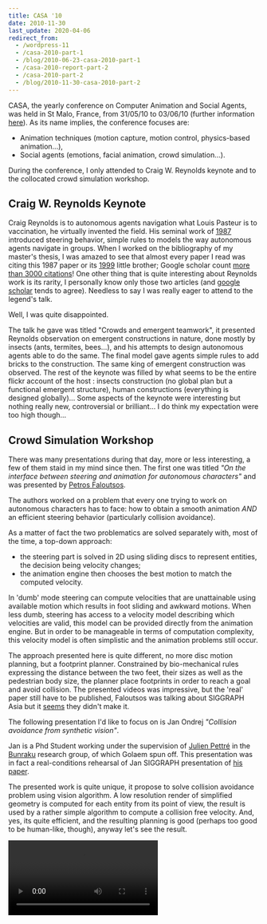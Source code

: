 ```yaml
---
title: CASA '10
date: 2010-11-30
last_update: 2020-04-06
redirect_from:
  - /wordpress-11
  - /casa-2010-part-1
  - /blog/2010-06-23-casa-2010-part-1
  - /casa-2010-report-part-2
  - /casa-2010-part-2
  - /blog/2010-11-30-casa-2010-part-2
---
```


CASA, the yearly conference on Computer Animation and Social Agents, was held in
St Malo, France, from 31/05/10 to 03/06/10 (further information
[here](http://casa2010.inria.fr)). As its name implies, the conference focuses
are:

- Animation techniques (motion capture, motion control, physics-based
  animation...),
- Social agents (emotions, facial animation, crowd simulation...).

During the conference, I only attended to Craig W. Reynolds keynote and to the
collocated crowd simulation workshop.

## Craig W. Reynolds Keynote

Craig Reynolds is to autonomous agents navigation what Louis Pasteur is to
vaccination, he virtually invented the field. His seminal work of
[1987](http://pille.iwr.uni-heidelberg.de/~ckurs/Data/Flocks.pdf) introduced
steering behavior, simple rules to models the way autonomous agents navigate in
groups. When I worked on the bibliography of my master's thesis, I was amazed to
see that almost every paper I read was citing this 1987 paper or its
[1999](http://www.cs.uu.nl/docs/vakken/mpp/papers/8.pdf) little brother; Google
scholar count
[more than 3000 citations](http://scholar.google.fr/scholar?cluster=8844322844823739657&hl=fr&as_sdt=2000")!
One other thing that is quite interesting about Reynolds work is its rarity, I
personally know only those two articles (and
[google scholar](http://scholar.google.fr/scholar?hl=fr&q=CW+Reynolds&btnG=Rechercher&lr=&as_sdt=2000&as_vis=1")
tends to agree). Needless to say I was really eager to attend to the legend's
talk.

Well, I was quite disappointed.

The talk he gave was titled "Crowds and emergent teamwork", it presented
Reynolds observation on emergent constructions in nature, done mostly by insects
(ants, termites, bees...), and his attempts to design autonomous agents able to
do the same. The final model gave agents simple rules to add bricks to the
construction. The same king of emergent construction was observed. The rest of
the keynote was filled by what seems to be the entire flickr account of the host
: insects construction (no global plan but a functional emergent structure),
human constructions (everything is designed globally)... Some aspects of the
keynote were interesting but nothing really new, controversial or brilliant... I
do think my expectation were too high though...

## Crowd Simulation Workshop

There was many presentations during that day, more or less interesting, a few of
them staid in my mind since then. The first one was titled _"On the interface
between steering and animation for autonomous characters"_ and was presented by
[Petros Faloutsos](http://www.cs.ucla.edu/~pfal/Petros_Faloutsos/Main.html).

The authors worked on a problem that every one trying to work on autonomous
characters has to face: how to obtain a smooth animation _AND_ an efficient
steering behavior (particularly collision avoidance).

As a matter of fact the two problematics are solved separately with, most of the
time, a top-down approach:

- the steering part is solved in 2D using sliding discs to represent entities,
  the decision being velocity changes;
- the animation engine then chooses the best motion to match the computed
  velocity.

In 'dumb' mode steering can compute velocities that are unattainable using
available motion which results in foot sliding and awkward motions. When less
dumb, steering has access to a velocity model describing which velocities are
valid, this model can be provided directly from the animation engine. But in
order to be manageable in terms of computation complexity, this velocity model
is often simplistic and the animation problems still occur.

The approach presented here is quite different, no more disc motion planning,
but a footprint planner. Constrained by bio-mechanical rules expressing the
distance between the two feet, their sizes as well as the pedestrian body size,
the planner place footprints in order to reach a goal and avoid collision. The
presented videos was impressive, but the 'real' paper still have to be
published, Faloutsos was talking about SIGGRAPH Asia but it
[seems](http://kesen.realtimerendering.com/siga2010Papers.htm) they didn't make
it.

The following presentation I'd like to focus on is Jan Ondrej _"Collision
avoidance from synthetic vision"_.

Jan is a Phd Student working under the supervision of
[Julien Pettré](http://www.irisa.fr/bunraku/GENS/jpettre/) in the
[Bunraku](http://www.irisa.fr/bunraku/) research group, of which Golaem spun
off. This presentation was in fact a real-conditions rehearsal of Jan SIGGRAPH
presentation of
[his paper](http://www.irisa.fr/bunraku/GENS/jpettre/pdf/SIGGRAPH2010.pdf).

The presented work is quite unique, it propose to solve collision avoidance
problem using vision algorithm. A low resolution render of simplified geometry
is computed for each entity from its point of view, the result is used by a
rather simple algorithm to compute a collision free velocity. And, yes, its
quite efficient, and the resulting planning is good (perhaps too good to be
human-like, though), anyway let's see the result.

<Video src="https://www.youtube.com/watch?v=586qhaDwr24" />

My major take away on this is the inherent advantage of this kind of vision
based algorithm: visibility occlusions handling for free (entities hiding each
other, walls of difference heights...). What is costly using traditional
geometry queries is almost free here thanks to the render phase. I hope I'll be
able to experiment with this soon !

The rest of the workshop features other interesting talk about various aspects
of crowd simulations including:

- An overview of [Legion](http://www.legion.com/legion-software) software;
- A presentation of the work done by Disney Imagineering R&D department and
  [SpirOps](http://www.spirops.com/) on crowd simulation in theme parks;
- An overview of Ming Lin's [UNC Gamma group](http://gamma.cs.unc.edu/) work;
- Various presentation about Dublin
  [Trinity college GV2](http://gv2.cs.tcd.ie/)'s work on a populated virtual
  Dublin.

An interesting workshop and the chance to meet the cream of crowd simulation
researchers !../components/players/video
